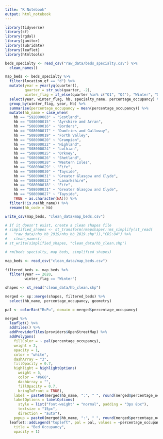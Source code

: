```yaml
---
title: "R Notebook"
output: html_notebook
---
```

```r
library(tidyverse)
library(sf)
library(rgdal)
library(janitor)
library(lubridate)
library(leaflet)
library(htmltools)
```

```r
beds_specialty <- read_csv("raw_data/beds_specialty.csv") %>%
  clean_names()

map_beds <- beds_specialty %>%
  filter(location_qf == "d") %>% 
  mutate(year = year(yq(quarter)),
         quarter = str_sub(quarter, -2),
         winter_flag = if_else(quarter %in% c("Q1", "Q4"), "Winter", "Summer")) %>%
  select(year, winter_flag, hb, specialty_name, percentage_occupancy) %>% 
  group_by(winter_flag, year, hb) %>% 
  summarise(percentage_occupancy = mean(percentage_occupancy)) %>% 
  mutate(hb_name = case_when(
    hb == "S92000003" ~ "Scotland",
    hb == "S08000015" ~ "Ayrshire and Arran",
    hb == "S08000016" ~ "Borders",
    hb == "S08000017" ~ "Dumfries and Galloway",
    hb == "S08000019" ~ "Forth Valley",
    hb == "S08000020" ~ "Grampian",
    hb == "S08000022" ~ "Highland",
    hb == "S08000024" ~ "Lothian",
    hb == "S08000025" ~ "Orkney",
    hb == "S08000026" ~ "Shetland",
    hb == "S08000028" ~ "Western Isles",
    hb == "S08000029" ~ "Fife",
    hb == "S08000030" ~ "Tayside",
    hb == "S08000031" ~ "Greater Glasgow and Clyde",
    hb == "S08000032" ~ "Lanarkshire",
    hb == "S08000018" ~ "Fife",
    hb == "S08000031" ~ "Greater Glasgow and Clyde",
    hb == "S08000027" ~ "Tayside",
    TRUE ~ as.character(NA))) %>% 
  filter(!is.na(hb_name)) %>% 
  rename(hb_code = hb)

write_csv(map_beds, "clean_data/map_beds.csv")

# If it doesn't exist, create a clean shapes file
# simplified_shapes <- st_transform(rmapshaper::ms_simplify(st_read(
#   "raw_data/nhs_hb_2019/nhs_hb_2019.shp")),"CRS:84") %>%
#   clean_names()
# st_write(simplified_shapes, "clean_data/hb_clean.shp") 

# rm(beds_specialty, map_beds, simplified_shapes)
```

```r
map_beds <- read_csv("clean_data/map_beds.csv")
  
filtered_beds <- map_beds %>%
  filter(year == 2020,
         winter_flag == "Winter")

shapes <- st_read("clean_data/hb_clean.shp")

merged <- sp::merge(shapes, filtered_beds) %>% 
  select(hb_name, percentage_occupancy, geometry)
```

```r
pal <- colorBin("BuPu", domain = merged$percentage_occupancy)

merged %>%
  leaflet() %>%
  addTiles() %>%
  addProviderTiles(providers$OpenStreetMap) %>%
  addPolygons(
    fillColor = ~ pal(percentage_occupancy),
    weight = 2,
    opacity = 1,
    color = "white",
    dashArray = "3",
    fillOpacity = 0.7,
    highlight = highlightOptions(
      weight = 5,
      color = "#666",
      dashArray = "",
      fillOpacity = 0.7,
      bringToFront = TRUE),
    label = paste0(merged$hb_name, ":", " ", round(merged$percentage_occupancy), "%"),
    labelOptions = labelOptions(
      style = list("font-weight" = "normal", padding = "3px 8px"),
      textsize = "15px",
      direction = "auto"),
    popup = paste0(merged$hb_name, ":", " ", round(merged$percentage_occupancy, digits = 2), "%")) %>%
  leaflet::addLegend("topleft", pal = pal, values = ~percentage_occupancy,
    title = "Bed Occupancy",
    opacity = 1)
```
